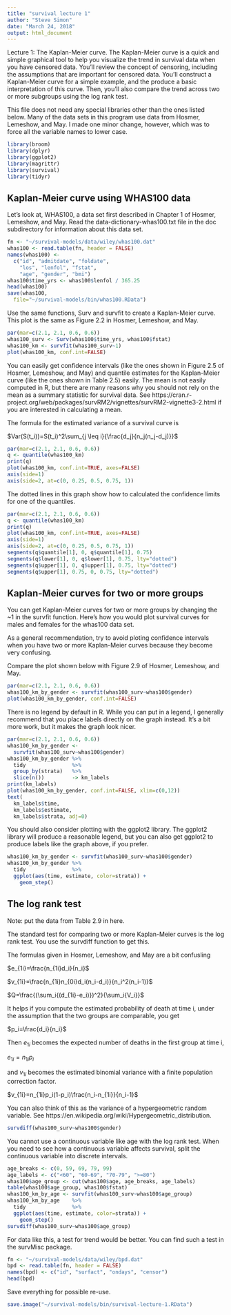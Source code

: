 ```yaml
---
title: "survival lecture 1"
author: "Steve Simon"
date: "March 24, 2018"
output: html_document
---
```


Lecture 1: The Kaplan-Meier curve. The Kaplan-Meier curve is a quick and simple graphical tool to help you visualize the trend in survival data when you have censored data. You'll review the concept of censoring, including the assumptions that are important for censored data. You'll construct a Kaplan-Meier curve for a simple example, and the produce a basic interpretation of this curve. Then, you'll also compare the trend across two or more subgroups using the log rank test.

This file does not need any special libraries other than the ones listed below. Many of the data sets in this program use data from Hosmer, Lemeshow, and May. I made one minor change, however, which was to force all the variable names to lower case.

```r
library(broom)
library(dplyr)
library(ggplot2)
library(magrittr)
library(survival)
library(tidyr)
```


## Kaplan-Meier curve using WHAS100 data

Let's look at, WHAS100, a data set first described in Chapter 1 of Hosmer, Lemeshow, and May. Read the data-dictionary-whas100.txt file in the doc subdirectory for information about this data set.

```r
fn <- "~/survival-models/data/wiley/whas100.dat" 
whas100 <- read.table(fn, header = FALSE) 
names(whas100) <- 
  c("id", "admitdate", "foldate",
    "los", "lenfol", "fstat",
    "age", "gender", "bmi")
whas100$time_yrs <- whas100$lenfol / 365.25
head(whas100)
save(whas100, 
  file="~/survival-models/bin/whas100.RData")
```

Use the same functions, Surv and survfit to create a Kaplan-Meier curve. This plot is the same as Figure 2.2 in Hosmer, Lemeshow, and May.

```r
par(mar=c(2.1, 2.1, 0.6, 0.6))
whas100_surv <- Surv(whas100$time_yrs, whas100$fstat)
whas100_km <- survfit(whas100_surv~1)
plot(whas100_km, conf.int=FALSE)
```

You can easily get confidence intervals (like the ones shown in Figure 2.5 of Hosmer, Lemeshow, and May) and quantile estimates for the Kaplan-Meier curve (like the ones shown in Table 2.5) easily. The mean is not easily computed in R, but there are many reasons why you should not rely on the mean as a summary statistic for survival data. See https://cran.r-project.org/web/packages/survRM2/vignettes/survRM2-vignette3-2.html if you are interested in calculating a mean.

The formula for the estimated variance of a survival curve is

$Var(S(t_i))=S(t_i)^2\sum_{j \leq i}{\frac{d_j}{n_j(n_j-d_j)}}$

```r
par(mar=c(2.1, 2.1, 0.6, 0.6))
q <- quantile(whas100_km)
print(q)
plot(whas100_km, conf.int=TRUE, axes=FALSE)
axis(side=1)
axis(side=2, at=c(0, 0.25, 0.5, 0.75, 1))
```

The dotted lines in this graph show how to calculated the confidence limits for one of the quantiles.

```r
par(mar=c(2.1, 2.1, 0.6, 0.6))
q <- quantile(whas100_km)
print(q)
plot(whas100_km, conf.int=TRUE, axes=FALSE)
axis(side=1)
axis(side=2, at=c(0, 0.25, 0.5, 0.75, 1))
segments(q$quantile[1], 0, q$quantile[1], 0.75)
segments(q$lower[1], 0, q$lower[1], 0.75, lty="dotted")
segments(q$upper[1], 0, q$upper[1], 0.75, lty="dotted")
segments(q$upper[1], 0.75, 0, 0.75, lty="dotted")
```

## Kaplan-Meier curves for two or more groups

You can get Kaplan-Meier curves for two or more groups by changing the ~1 in the survfit function. Here's how you would plot survival curves for males and females for the whas100 data set.

As a general recommendation, try to avoid ploting confidence intervals when you have two or more Kaplan-Meier curves because they become very confusing.

Compare the plot shown below with Figure 2.9 of Hosmer, Lemeshow, and May.

```r
par(mar=c(2.1, 2.1, 0.6, 0.6))
whas100_km_by_gender <- survfit(whas100_surv~whas100$gender)
plot(whas100_km_by_gender, conf.int=FALSE)
```

There is no legend by default in R. While you can put in a legend, I generally recommend that you place labels directly on the graph instead. It's a bit more work, but it makes the graph look nicer.

```r
par(mar=c(2.1, 2.1, 0.6, 0.6))
whas100_km_by_gender <-
  survfit(whas100_surv~whas100$gender)
whas100_km_by_gender %>%
  tidy               %>%
  group_by(strata)   %>%
  slice(n())         -> km_labels
print(km_labels)
plot(whas100_km_by_gender, conf.int=FALSE, xlim=c(0,12))
text(
  km_labels$time, 
  km_labels$estimate, 
  km_labels$strata, adj=0)
```

You should also consider plotting with the ggplot2 library. The ggplot2 library will produce a reasonable legend, but you can also get ggplot2 to produce labels like the graph above, if you prefer.

```r
whas100_km_by_gender <- survfit(whas100_surv~whas100$gender)
whas100_km_by_gender %>%
  tidy               %>%
  ggplot(aes(time, estimate, color=strata)) +
    geom_step()
```

## The log rank test

Note: put the data from Table 2.9 in here.

The standard test for comparing two or more Kaplan-Meier curves is the log rank test. You use the survdiff function to get this.

The formulas given in Hosmer, Lemeshow, and May are a bit confusling

$e_{1i}=\frac{n_{1i}d_i}{n_i}$

$v_{1i}=\frac{n_{1i}n_{0i}d_i(n_i-d_i)}{n_i^2(n_i-1)}$

$Q=\frac{(\sum_i{(d_{1i}-e_i)})^2}{\sum_i{V_i}}$

It helps if you compute the estimated probability of death at time i, under the assumption that the two groups are comparable, you get

$p_i=\frac{d_i}{n_i}$

Then $e_{1i}$ becomes the expected number of deaths in the first group at time i, 

$e_{1i}=n_{1i}p_i$

and $v_{1i}$ becomes the estimated binomial variance with a finite population correction factor.

$v_{1i}=n_{1i}p_i(1-p_i)\frac{n_i-n_{1i}}{n_i-1}$

You can also think of this as the variance of a hypergeometric random variable. See https://en.wikipedia.org/wiki/Hypergeometric_distribution.

```r
survdiff(whas100_surv~whas100$gender)
```

You cannot use a continuous variable like age with the log rank test. When you need to see how a continuous variable affects survival, split the continuous variable into discrete intervals.

```r
age_breaks <- c(0, 59, 69, 79, 99)
age_labels <- c("<60", "60-69", "70-79", ">=80")
whas100$age_group <- cut(whas100$age, age_breaks, age_labels)
table(whas100$age_group, whas100$fstat)
whas100_km_by_age <- survfit(whas100_surv~whas100$age_group)
whas100_km_by_age    %>%
  tidy               %>%
  ggplot(aes(time, estimate, color=strata)) +
    geom_step()
survdiff(whas100_surv~whas100$age_group)
```

For data like this, a test for trend would be better. You can find such a test in the survMisc package.

```r
fn <- "~/survival-models/data/wiley/bpd.dat" 
bpd <- read.table(fn, header = FALSE) 
names(bpd) <- c("id", "surfact", "ondays", "censor")
head(bpd)
```

Save everything for possible re-use.

```r
save.image("~/survival-models/bin/survival-lecture-1.RData")
```